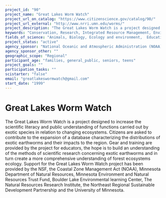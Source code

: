 ```yaml
---
project_id: "90"
project_name: "Great Lakes Worm Watch"
project_url_on_catalog: "https://www.citizenscience.gov/catalog/90/"
project_url_external: "http://www.nrri.umn.edu/worms/"
project_description: "The Great Lakes Worm Watch is a project designed to increase the scientific literacy and public understanding of functions carried out by exotic species in relation to changing ecosystems. Citizens are asked to contribute to the expansion of a database characterizing the distributions of exotic earthworms and their impacts to the region. Gear and training are provided by the project for educators, the hope is to build an understanding of the methods of scientific research concerning exotic earthworms and in turn create a more comprehensive understanding of forest ecosystems ecology. Support for the Great Lakes Worm Watch project has been provided by the NSF, the Coastal Zone Management Act (NOAA), Minnesota Department of Natural Resources, Minnesota Environment and Natural Resources Trust Fund, Boulder Lake Environmental learning Center, The Natural Resources Research Institute, the Northeast Regional Sustainable Development Partnership and the University of Minnesota."
keywords: "Conservation, Research, Integrated Resource Management, Environmental Awareness, public participation, community engagement"
fields_of_science: "Animals, Biology, Ecology and environment,  Education, Nature and outdoors"
project_status: "active"
agency_sponsor: "National Oceanic and Atmospheric Administration (NOAA), National Science Foundation (NSF)"
agency_sponsor_other: ""
geographic_scope: "Regional"
participant_age: "families, general_public, seniors, teens"
project_goals: ""
participation_tasks: ""
scistarter: "false"
email: "greatlakeswormwatch@gmail.com"
start_date: "1999"
---
```


# Great Lakes Worm Watch

The Great Lakes Worm Watch is a project designed to increase the scientific literacy and public understanding of functions carried out by exotic species in relation to changing ecosystems. Citizens are asked to contribute to the expansion of a database characterizing the distributions of exotic earthworms and their impacts to the region. Gear and training are provided by the project for educators, the hope is to build an understanding of the methods of scientific research concerning exotic earthworms and in turn create a more comprehensive understanding of forest ecosystems ecology. Support for the Great Lakes Worm Watch project has been provided by the NSF, the Coastal Zone Management Act (NOAA), Minnesota Department of Natural Resources, Minnesota Environment and Natural Resources Trust Fund, Boulder Lake Environmental learning Center, The Natural Resources Research Institute, the Northeast Regional Sustainable Development Partnership and the University of Minnesota.

